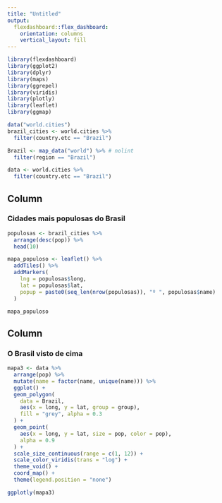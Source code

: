 ```yaml
---
title: "Untitled"
output: 
  flexdashboard::flex_dashboard:
    orientation: columns
    vertical_layout: fill
---
```


```r
library(flexdashboard)
library(ggplot2)
library(dplyr)
library(maps)
library(ggrepel)
library(viridis)
library(plotly)
library(leaflet)
library(ggmap)

data("world.cities")
brazil_cities <- world.cities %>%
  filter(country.etc == "Brazil")

Brazil <- map_data("world") %>% # nolint
  filter(region == "Brazil")

data <- world.cities %>%
  filter(country.etc == "Brazil")

```

Column {data-width=650}
-----------------------------------------------------------------------

### Cidades mais populosas do Brasil

```r
populosas <- brazil_cities %>%
  arrange(desc(pop)) %>%
  head(10)

mapa_populoso <- leaflet() %>%
  addTiles() %>%
  addMarkers(
    lng = populosas$long,
    lat = populosas$lat,
    popup = paste0(seq_len(nrow(populosas)), "º ", populosas$name)
  )

mapa_populoso

```

Column {data-width=350}
-----------------------------------------------------------------------

### O Brasil visto de cima

```r
mapa3 <- data %>%
  arrange(pop) %>%
  mutate(name = factor(name, unique(name))) %>%
  ggplot() +
  geom_polygon(
    data = Brazil,
    aes(x = long, y = lat, group = group),
    fill = "grey", alpha = 0.3
  ) +
  geom_point(
    aes(x = long, y = lat, size = pop, color = pop),
    alpha = 0.9
  ) +
  scale_size_continuous(range = c(1, 12)) +
  scale_color_viridis(trans = "log") +
  theme_void() +
  coord_map() +
  theme(legend.position = "none")

ggplotly(mapa3)
```